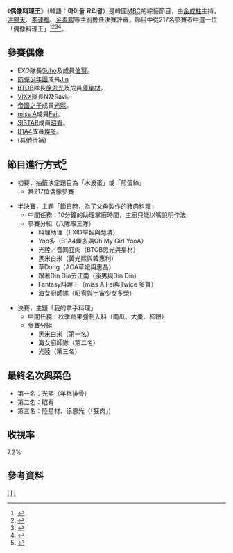 {{電視節目信息框
|名稱       =  偶像料理王
|原名       = {{lang|kor|}} 
|圖片       = [[File:Idol_Chef_King_Logo.png|260px]]
|圖說       = 
|類型       = [[綜藝節目|綜藝節目]]、[[真人秀|真人秀]]
|主持       = [[金成柱_(主持人)|金成柱]]
|地區       = {{KOR}}
|語言       = [[韓語|韓語]]
|製片人     = 
|developer  =
|每集長     = 約120分鐘
|電視臺     = [[MBC|MBC]]
|視頻制式   = [[1080i|1080i]] ([[HDTV|HDTV]])
|音頻制式   = [[立體聲|立體聲]]
|首播國家   = {{KOR}}
|集數       =
|開始       = {{start date|2016|9|14}}
|結束       =  
|官方網站   = 
|tv_com_id  = 
|related    =
|}}

《'''偶像料理王'''》（韓語：'''아이돌 요리왕'''）是韓國[[MBC|MBC]]的綜藝節目，由[[金成柱_(主持人)|金成柱]]主持，[[洪錫天|洪錫天]]、[[李連福|李連福]]、[[金素熙|金素熙]]等主廚擔任決賽評審，節目中從217名參賽者中選一位「偶像料理王」<ref>{{cite web|url=http://www.koreastardaily.com/tc/news/83840|title=《偶像料理王》預告影片公開！EXO、BTS和BTOB等偶像齊聚一堂|author=JiaJia|publisher=|accessdate=2017-02-07|archive-date=2019-04-22|archive-url=https://web.archive.org/web/20190422114318/https://www.koreastardaily.com/tc/news/83840|dead-url=no}}</ref><ref>{{cite web|url=http://www.koreastardaily.com/tc/news/84231|title=《偶像料理王》EXO伯賢、SUHO預賽視頻公開　綜藝感十足|author=Laura|publisher=|accessdate=2017-02-07|archive-date=2020-08-06|archive-url=https://web.archive.org/web/20200806181155/https://www.koreastardaily.com/tc/news/84231|dead-url=no}}</ref><ref>{{cite web|url=http://tenasia.hankyung.com/archives/1013311|title=‘아이돌 요리왕’ 엑소 백현, 예선부터 미남계 발휘?|publisher=tenasia|date=2016-09-09|language=ko|accessdate=2018-02-28|archive-date=2019-09-22|archive-url=https://web.archive.org/web/20190922015325/http://tenasia.hankyung.com/archives/1013311|dead-url=no}}</ref><ref>{{cite web|url=http://news.jtbc.joins.com/article/article.aspx?news_id=NB11297154|title=[단독]방탄·비투비·세븐틴… 100여명 '아이돌 요리왕' 녹화|publisher=JTBC|date=2016-08-21|language=ko|accessdate=2018-02-28|archive-date=2019-09-12|archive-url=https://web.archive.org/web/20190912113009/http://news.jtbc.joins.com/article/article.aspx?news_id=NB11297154|dead-url=no}}</ref>。

== 參賽偶像 ==
*EXO隊長[[Suho|Suho]]及成員[[伯賢|伯賢]]。
*[[防彈少年團|防彈少年團]]成員[[Jin|Jin]]
*[[BTOB|BTOB]]隊長[[徐恩光|徐恩光]]及成員[[陸星材|陸星材]]。
*[[VIXX|VIXX]]隊長N及Ravi。
*[[帝國之子|帝國之子]]成員[[光熙|光熙]]。
*[[miss_A|miss A]]成員[[Fei|Fei]]。
*[[SISTAR|SISTAR]]成員[[昭宥|昭宥]]。
*[[B1A4|B1A4]]成員[[燦多|燦多]]。
* (其他待補)

== 節目進行方式<ref>{{cite web|title=[2016 中秋特輯] 偶像料理王 20160914 | Helloidol.com|website=http://www.helloidol.com/20546.html|accessdate=2018-05-09}}</ref> ==
*初賽，抽籤決定題目為「水波蛋」或「煎蛋絲」
**共217位偶像參賽

*半決賽，主題「節日時，為了父母製作的豬肉料理」
**中間任務：10分鐘的助理掌廚時間，主廚只能以嘴說明作法
**參賽分組（八隊取三隊）
***料理助理（EXID率智與慧潾）
***Yoo多（B1A4燦多與Oh My Girl YooA）
***光陸／音同狂肉（BTOB恩光與星材）
***黑米白米（黃光熙與韓惠利）
***草Dong（AOA草娥與惠晶）
***跟著Din Din去江南（康男與Din Din）
***Fantasy料理王（miss A Fei與Twice 多賢）
***海女廚師隊（昭宥與宇宙少女多榮）

*決賽，主題「我的拿手料理」
**中間任務：秋季蔬果強制入料（南瓜、大棗、柿餅）
**參賽分組
***黑米白米（第一名）
***海女廚師隊（第二名）
***光陸（第三名）

== 最終名次與菜色 ==
*第一名：光熙（年糕排骨）
*第二名：昭宥
*第三名：陸星材、徐恩光（「狂肉」)

== 收視率 ==
7.2%

==參考資料==
{{Reflist}}


{{MBC TV}}

[[Category:文化广播公司|I]]
[[Category:韓國電視節目|I]]
[[Category:韓國綜藝節目|I]]